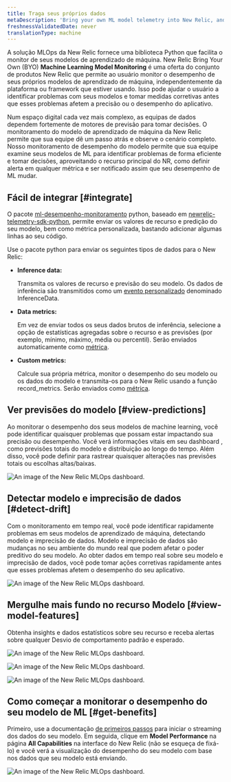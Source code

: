 ```yaml
---
title: Traga seus próprios dados
metaDescription: 'Bring your own ML model telemetry into New Relic, and start getting value from your ML model data in just a few minutes'
freshnessValidatedDate: never
translationType: machine
---
```








A solução MLOps da New Relic fornece uma biblioteca Python que facilita o monitor de seus modelos de aprendizado de máquina. New Relic Bring Your Own (BYO) <DNT>**Machine Learning Model Monitoring**</DNT> é uma oferta do conjunto de produtos New Relic que permite ao usuário monitor o desempenho de seus próprios modelos de aprendizado de máquina, independentemente da plataforma ou framework que estiver usando. Isso pode ajudar o usuário a identificar problemas com seus modelos e tomar medidas corretivas antes que esses problemas afetem a precisão ou o desempenho do aplicativo.

Num espaço digital cada vez mais complexo, as equipas de dados dependem fortemente de motores de previsão para tomar decisões. O monitoramento do modelo de aprendizado de máquina da New Relic permite que sua equipe dê um passo atrás e observe o cenário completo. Nosso monitoramento de desempenho do modelo permite que sua equipe examine seus modelos de ML para identificar problemas de forma eficiente e tomar decisões, aproveitando o recurso principal do NR, como definir alerta em qualquer métrica e ser notificado assim que seu desempenho de ML mudar.

## Fácil de integrar [#integrate]

O pacote [ml-desempenho-monitoramento](https://github.com/newrelic-experimental/ml-performance-monitoring) python, baseado em [newrelic-telemetry-sdk-python](https://github.com/newrelic/newrelic-telemetry-sdk-python)​​, permite enviar os valores de recurso e predição do seu modelo, bem como métrica personalizada, bastando adicionar algumas linhas ao seu código.

Use o pacote python para enviar os seguintes tipos de dados para o New Relic:

* <DNT>**Inference data:**</DNT>

  Transmita os valores de recurso e previsão do seu modelo. Os dados de inferência são transmitidos como um [evento personalizado](/docs/data-apis/ingest-apis/introduction-event-api/) denominado InferenceData.

* <DNT>**Data metrics:**</DNT>

  Em vez de enviar todos os seus dados brutos de inferência, selecione a opção de estatísticas agregadas sobre o recurso e as previsões (por exemplo, mínimo, máximo, média ou percentil). Serão enviados automaticamente como [métrica](/docs/data-apis/ingest-apis/metric-api/introduction-metric-api/).

* <DNT>**Custom metrics:**</DNT>

  Calcule sua própria métrica, monitor o desempenho do seu modelo ou os dados do modelo e transmita-os para o New Relic usando a função record_metrics. Serão enviados como [métrica](/docs/data-apis/ingest-apis/metric-api/introduction-metric-api/).

## Ver previsões do modelo [#view-predictions]

Ao monitorar o desempenho dos seus modelos de machine learning, você pode identificar quaisquer problemas que possam estar impactando sua precisão ou desempenho. Você verá informações vitais em seu dashboard , como previsões totais do modelo e distribuição ao longo do tempo. Além disso, você pode definir <InlinePopover type="alerts"/>para rastrear quaisquer alterações nas previsões totais ou escolhas altas/baixas.

<img
  title="An image of the model performance and predictions in New Relic"
  alt="An image of the New Relic MLOps dashboard."
  src={modelperformancemonitoringPredictions}
/>

## Detectar modelo e imprecisão de dados [#detect-drift]

Com o monitoramento em tempo real, você pode identificar rapidamente problemas em seus modelos de aprendizado de máquina, detectando modelo e imprecisão de dados. Modelo e imprecisão de dados são mudanças no seu ambiente do mundo real que podem afetar o poder preditivo do seu modelo. Ao obter dados em tempo real sobre seu modelo e imprecisão de dados, você pode tomar ações corretivas rapidamente antes que esses problemas afetem o desempenho do seu aplicativo.

<img
  title="An image of the model and data drift in New Relic"
  alt="An image of the New Relic MLOps dashboard."
  src={modelperformancemonitoringPerformanceDrift}
/>

## Mergulhe mais fundo no recurso Modelo [#view-model-features]

Obtenha insights e dados estatísticos sobre seu recurso e receba alertas sobre qualquer Desvio de comportamento padrão e esperado.

<img
  title="An image of the model features in New Relic"
  alt="An image of the New Relic MLOps dashboard."
  src={modelperformancemonitoringModelFeatures}
/>

<img
  title="An image of the feature distribution in New Relic"
  alt="An image of the New Relic MLOps dashboard."
  src={modelperformancemonitoringFeatureDistribution}
/>

<img
  title="An image of the model count, missing values, and standard deviation in New Relic"
  alt="An image of the New Relic MLOps dashboard."
  src={modelperformancemonitoringStandardDeviation}
/>

## Como começar a monitorar o desempenho do seu modelo de ML [#get-benefits]

Primeiro, use a documentação [de primeiros passos](/docs/mlops/bring-your-own/getting-started-byo/) para iniciar o streaming dos dados do seu modelo. Em seguida, clique em <DNT>**Model Performance**</DNT> na página <DNT>**All Capabilities**</DNT> na interface do New Relic (não se esqueça de fixá-lo) e você verá a visualização do desempenho do seu modelo com base nos dados que seu modelo está enviando.

<img
  title="An image of the model performance tab in the New Relic navigation menu"
  alt="An image of the New Relic MLOps dashboard."
  src={modelperformancemonitoringModelPerformanceTab}
/>